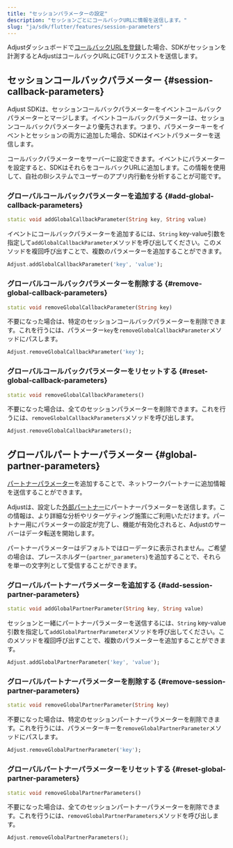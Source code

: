 ```yaml
---
title: "セッションパラメーターの設定"
description: "セッションごとにコールバックURLに情報を送信します。"
slug: "ja/sdk/flutter/features/session-parameters"
---
```


Adjustダッシュボードで[コールバックURLを登録](https://help.adjust.com/ja/article/recommended-placeholders-callbacks)した場合、SDKがセッションを計測するとAdjustはコールバックURLにGETリクエストを送信します。

## セッションコールバックパラメーター {#session-callback-parameters}

<Callout type="note">

Adjust SDKは、セッションコールバックパラメーターをイベントコールバックパラメーターとマージします。イベントコールバックパラメーターは、セッションコールバックパラメーターより優先されます。つまり、パラメーターキーをイベントとセッションの両方に追加した場合、SDKはイベントパラメーターを送信します。

</Callout>

コールバックパラメーターをサーバーに設定できます。イベントにパラメーターを設定すると、SDKはそれらをコールバックURLに追加します。この情報を使用して、自社のBIシステムでユーザーのアプリ内行動を分析することが可能です。

### グローバルコールバックパラメーターを追加する {#add-global-callback-parameters}

<CodeBlock title="メソッドシグネチャー">

```dart
static void addGlobalCallbackParameter(String key, String value)
```

</CodeBlock>

イベントにコールバックパラメーターを追加するには、`String` key\-value引数を指定して`addGlobalCallbackParameter`メソッドを呼び出してください。このメソッドを複回呼び出すことで、複数のパラメーターを追加することができます。

```dart
Adjust.addGlobalCallbackParameter('key', 'value');
```

### グローバルコールバックパラメーターを削除する {#remove-global-callback-parameters}

<CodeBlock title="メソッドシグネチャー">

```dart
static void removeGlobalCallbackParameter(String key)
```

</CodeBlock>

不要になった場合は、特定のセッションコールバックパラメーターを削除できます。これを行うには、パラメーター`key`を`removeGlobalCallbackParameter`メソッドにパスします。

```dart
Adjust.removeGlobalCallbackParameter('key');
```

### グローバルコールバックパラメーターをリセットする {#reset-global-callback-parameters}

<CodeBlock title="メソッドシグネチャー">

```dart
static void removeGlobalCallbackParameters()
```

</CodeBlock>

不要になった場合は、全てのセッションパラメーターを削除できます。これを行うには、`removeGlobalCallbackParameters`メソッドを呼び出します。

```dart
Adjust.removeGlobalCallbackParameters();
```

## グローバルパートナーパラメーター {#global-partner-parameters}

[パートナーパラメーター](https://help.adjust.com/ja/article/data-sharing-ad-network#map-parameters)を追加することで、ネットワークパートナーに追加情報を送信することができます。

Adjustは、設定した[外部パートナー](https://help.adjust.com/ja/article/integrated-partners)にパートナーパラメーターを送信します。この情報は、より詳細な分析やリターゲティング施策にご利用いただけます。パートナー用にパラメーターの設定が完了し、機能が有効化されると、Adjustのサーバーはデータ転送を開始します。

<Callout type="note">

パートナーパラメーターはデフォルトではローデータに表示されません。ご希望の場合は、プレースホルダー`{partner_parameters}`を追加することで、それらを単一の文字列として受信することができます。

</Callout>

### グローバルパートナーパラメーターを追加する {#add-session-partner-parameters}

<CodeBlock title="メソッドシグネチャー">

```dart
static void addGlobalPartnerParameter(String key, String value)
```

</CodeBlock>

セッションと一緒にパートナーパラメーターを送信するには、`String` key\-value引数を指定して`addGlobalPartnerParameter`メソッドを呼び出してください。このメソッドを複回呼び出すことで、複数のパラメーターを追加することができます。

```dart
Adjust.addGlobalPartnerParameter('key', 'value');
```

### グローバルパートナーパラメーターを削除する {#remove-session-partner-parameters}

<CodeBlock title="メソッドシグネチャー">

```dart
static void removeGlobalPartnerParameter(String key)
```

</CodeBlock>

不要になった場合は、特定のセッションパートナーパラメーターを削除できます。これを行うには、パラメーターキーを`removeGlobalPartnerParameter`メソッドにパスします。

```dart
Adjust.removeGlobalPartnerParameter('key');
```

### グローバルパートナーパラメーターをリセットする {#reset-global-partner-parameters}

<CodeBlock title="メソッドシグネチャー">

```dart
static void removeGlobalPartnerParameters()
```

</CodeBlock>

不要になった場合は、全てのセッションパートナーパラメーターを削除できます。これを行うには、`removeGlobalPartnerParameters`メソッドを呼び出します。

```dart
Adjust.removeGlobalPartnerParameters();
```
